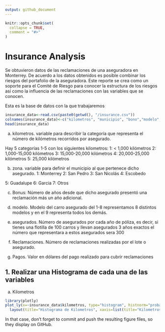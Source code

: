 ```yaml
---
output: github_document
---
```


<!-- README.md is generated from README.Rmd. Please edit that file -->

```r
knitr::opts_chunk$set(
  collapse = TRUE,
  comment = "#>"
)
```

# Insurance Analysis

<!-- badges: start -->
<!-- badges: end -->

Se obtuvieron datos de las reclamaciones de una aseguradora en Monterrey. De acuerdo a los
datos obtenidos es posible combinar los riesgos del portafolio de la aseguradora. Este reporte se
crea como un soporte para el Comité de Riesgo para conocer la estructura de los riesgos así
como la influencia de las reclamaciones con las variables que se conocen.

Esta es la base de datos con la que trabajaremos

```r
insurance_data<-read.csv(paste0(getwd(), "/insurance.csv"))
colnames(insurance_data)<-c("kilometros", "municipio", "bono","modelo", "asegurados", "reclamaciones", "pagos")
head(insurance_data)
```

a) kilometros. variable para describir la categoría que representa el número de kilómetros
recorridos por asegurado.

Hay 5 categorías 1-5 con los siguientes kilometros:
1: < 1,000 kilómetros
2: 1,000-15,000 kilómetros
3: 15,000-20,000 kilómetros
4: 20,000-25,000 kilómetros
5: 25,000 kilómetros

b) zona. variable para definir el municipio al que pertenece dicho asegurado.
1: Monterrey
2: San Pedro
3: San Nicolás
4: Escobedo

5: Guadalupe
6: Garcia
7: Otros

c) Bonus: Número de años desde que dicho asegurado presentó una reclamación más un
año adicional.

d) modelo. Modelo del carro asegurado del 1-8 representamos 8 distintos modelos y en el 9
representa todos los demás.

e) asegurados. Número de asegurados por cada año de póliza, es decir, si tienes una flotilla
de 100 carros y llevan asegurados 3 años exactos el número que representara a estos
asegurados sera 300

f) Reclamaciones. Número de reclamaciones realizadas por el lote o asegurado.

g) Pagos. Valor en dólares del pago realizado para cubrir reclamaciones

<!-- badges: start -->
<!-- badges: end -->

## 1. Realizar una Histograma de cada una de las variables

a) Kilometros

```r
library(plotly)
plot_ly(x=~insurance_data$kilometros, type="histogram", histnorm="probability") %>%
  layout(title="Histograma de Kilometros", xaxis=list(title="Kilometros"), yaxis=list(title="observaciones"))
```

In that case, don't forget to commit and push the resulting figure files, so they display on GitHub.
